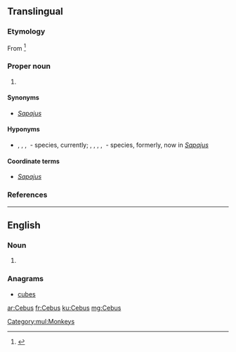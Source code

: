 ==Translingual==
{{rfi|mul}}
{{wikipedia|Gracile capuchin monkey}}
{{wikispecies}}

===Etymology===
From {{etyl|grc|mul}} {{m|grc|κῆβος||a long-tailed monkey}}<ref>{{cite-book|author=William Rossiter|year=1879|title=An illustrated dictionary of scientific terms|publisher=William Collins, Sons, and Company|location=London & Glasgow|isbn=0-548-93307-3|passage=}}</ref>

===Proper noun===
{{taxoninfl|i=1|g=m}}

# {{taxon|genus|family|Cebidae|slender [[capuchin]] monkeys}}

====Synonyms====
* {{sense|genus}} ''[[Sapajus]]'' {{a|the oldest synonym}}

====Hyponyms====
* {{sense|genus}} {{taxlink|Cebus albifrons|species|noshow=1}}, {{taxlink|Cebus capucinus|species|noshow=1}}, {{taxlink|Cebus kaapori|species|noshow=1}}, {{taxlink|Cebus olivaceus|species|noshow=1}}&nbsp;- species, currently; {{taxlink|Cebus apella|species|noshow=1}}, {{taxlink|Cebus flavius|species|noshow=1}}, {{taxlink|Cebus libidinosus|species|noshow=1}}, {{taxlink|Cebus nigritus|species|noshow=1}}, {{taxlink|Cebus xanthosternos|species|noshow=1}}&nbsp;- species, formerly, now in ''[[Sapajus]]''

====Coordinate terms====
* {{sense|genus}} ''[[Sapajus]]'' {{qualifier|new}}

===References===
<references/>

----

==English==

===Noun===
{{head|en|noun plural form}}

# {{plural of|Cebu|lang=en}}

===Anagrams===
* [[cubes#English|cubes]]

[[Category:mul:Monkeys]]

[[ar:Cebus]]
[[fr:Cebus]]
[[ku:Cebus]]
[[mg:Cebus]]